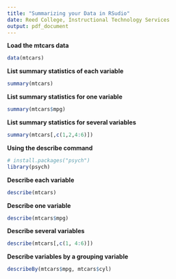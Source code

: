 ```yaml
---
title: "Summarizing your Data in RSudio"
date: Reed College, Instructional Technology Services
output: pdf_document
---
```

   
**Load the mtcars data**   
```r
data(mtcars)
```

**List summary statistics of each variable** 
```r
summary(mtcars)
```

**List summary statistics for one variable** 
```r
summary(mtcars$mpg)
```

**List summary statistics for several variables**
```r
summary(mtcars[,c(1,2,4:6)])
```

**Using the describe command**
```r
# install.packages("psych")
library(psych)
```

**Describe each variable**
```r
describe(mtcars)
```

**Describe one variable** 
```r
describe(mtcars$mpg)
```

**Describe several variables** 
```r
describe(mtcars[,c(1, 4:6)])
```

**Describe variables by a grouping variable**
```r
describeBy(mtcars$mpg, mtcars$cyl)
```
